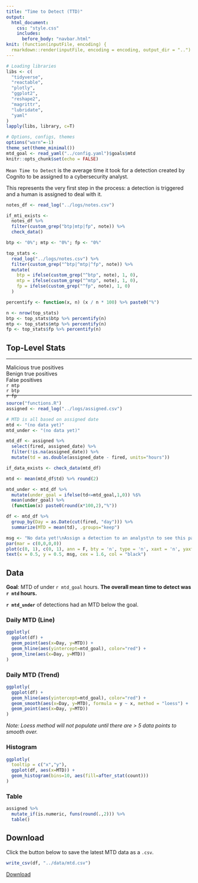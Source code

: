 ```yaml
---
title: "Time to Detect (TTD)"
output:
  html_document:
    css: "style.css"
    includes:
      before_body: "navbar.html"
knit: (function(inputFile, encoding) {
  rmarkdown::render(inputFile, encoding = encoding, output_dir = "..") })
---
```


```r
# Loading libraries
libs <- c(
  "tidyverse",
  "reactable",
  "plotly",
  "ggplot2",
  "reshape2",
  "magrittr",
  "lubridate",
  "yaml"
)
lapply(libs, library, c=T)

# Options, configs, themes
options("warn"=-1)
theme_set(theme_minimal())
mtd_goal <- read_yaml("../config.yaml")$goals$mtd
knitr::opts_chunk$set(echo = FALSE)
```

`Mean Time to Detect` is the average time it took for a detection created by Cognito to be assigned to a cybersecurity analyst.

This represents the very first step in the process: a detection is triggered and a human is assigned to deal with it.

```r
notes_df <- read_log("../logs/notes.csv")

if_mti_exists <-
  notes_df %>%
  filter(custom_grep("btp|mtp|fp", note)) %>%
  check_data()

btp <- "0%"; mtp <- "0%"; fp <- "0%"
```

```r
top_stats <- 
  read_log("../logs/notes.csv") %>%
  filter(custom_grep("^btp|^mtp|^fp", note)) %>%
  mutate(
    btp = ifelse(custom_grep("^btp", note), 1, 0),
    mtp = ifelse(custom_grep("^mtp", note), 1, 0),
    fp = ifelse(custom_grep("^fp", note), 1, 0)
  )

percentify <- function(x, n) (x / n * 100) %>% paste0("%")

n <- nrow(top_stats)
btp <- top_stats$btp %>% percentify(n)
mtp <- top_stats$mtp %>% percentify(n)
fp <- top_stats$fp %>% percentify(n)
```

## Top-Level Stats

***

<div style="height:70px;">
<div>
  <div id="stat-col">Malicious true positives</div>
  <div id="stat-col">Benign true positives</div>
  <div id="stat-col">False positives</div>
</div>

<div>
  <div id="stat-col"> <a id="stat"> `r mtp` </a> </div>
  <div id="stat-col"> <a id="stat"> `r btp` </a> </div>
  <div id="stat-col"> <a id="stat"> `r fp` </a> </div>
</div>
</div>

***

```r
source("functions.R")
assigned <- read_log("../logs/assigned.csv")
```

```r
# MTD is all based on assigned date
mtd <- "(no data yet)"
mtd_under <- "(no data yet)"

mtd_df <- assigned %>%
  select(fired, assigned_date) %>%
  filter(!is.na(assigned_date)) %>%
  mutate(td = as.double(assigned_date - fired, units="hours"))

if_data_exists <- check_data(mtd_df)
```

```r
mtd <- mean(mtd_df$td) %>% round(2)

mtd_under <- mtd_df %>%
  mutate(under_goal = ifelse(td<=mtd_goal,1,0)) %$%
  mean(under_goal) %>%
  (function(x) paste0(round(x*100,2),"%"))

df <- mtd_df %>%
  group_by(Day = as.Date(cut(fired, "day"))) %>%
  summarize(MTD = mean(td), .groups="keep")
```

```r
msg <- "No data yet!\nAssign a detection to an analyst\n to see this page populate."
par(mar = c(0,0,0,0))
plot(c(0, 1), c(0, 1), ann = F, bty = 'n', type = 'n', xaxt = 'n', yaxt = 'n')
text(x = 0.5, y = 0.5, msg, cex = 1.6, col = "black")
```

## Data {.tabset}

**Goal**: MTD of under `r mtd_goal` hours. **The overall mean time to detect was `r mtd` hours.**

**`r mtd_under`** of detections had an MTD below the goal.

### Daily MTD (Line)

```r
ggplotly(
  ggplot(df) +
  geom_point(aes(x=Day, y=MTD)) +
  geom_hline(aes(yintercept=mtd_goal), color="red") +
  geom_line(aes(x=Day, y=MTD))
)
```

### Daily MTD (Trend)

```r
ggplotly(
  ggplot(df) +
  geom_hline(aes(yintercept=mtd_goal), color="red") +
  geom_smooth(aes(x=Day, y=MTD), formula = y ~ x, method = "loess") +
  geom_point(aes(x=Day, y=MTD))
)
```

*Note: Loess method will not populate until there are \> 5 data points to smooth over.*

### Histogram

```r
ggplotly(
  tooltip = c("x","y"),
  ggplot(df, aes(x=MTD)) +
  geom_histogram(bins=10, aes(fill=after_stat(count)))
)
```

### Table

```r
assigned %>%
  mutate_if(is.numeric, funs(round(.,2))) %>%
  table()
```

## Download

Click the button below to save the latest MTD data as a `.csv`.

```r
write_csv(df, "../data/mtd.csv")
```

<a id="button" download="mtd.csv" href="../data/mtd.csv">Download</a>
<div class="spacer"></div>